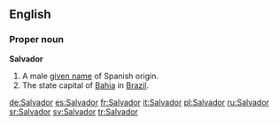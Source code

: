 {{see|salvador}}

==English==
===Proper noun===
'''Salvador'''

#A male [[given name]] of Spanish origin.
#The state capital of [[Bahia]] in [[Brazil]].

[[de:Salvador]]
[[es:Salvador]]
[[fr:Salvador]]
[[it:Salvador]]
[[pl:Salvador]]
[[ru:Salvador]]
[[sr:Salvador]]
[[sv:Salvador]]
[[tr:Salvador]]